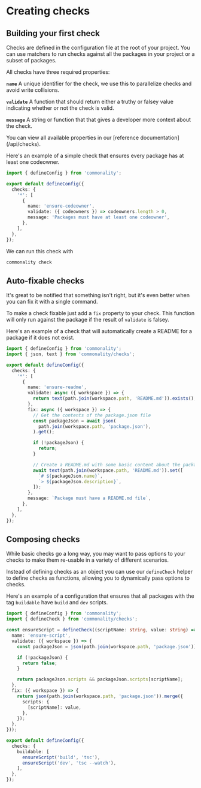 
# Creating checks

## Building your first check

Checks are defined in the configuration file at the root of your project. You can use matchers to run checks against all the packages in your project or a subset of packages.

All checks have three required properties:

**`name`** A unique identifier for the check, we use this to parallelize checks and avoid write collisions.

**`validate`** A function that should return either a truthy or falsey value indicating whether or not the check is valid.

**`message`** A string or function that that gives a developer more context about the check.

<Callout type="info">
  You can view all available properties in our [reference
  documentation](/api/checks).
</Callout>

Here's an example of a simple check that ensures every package has at least one codeowner.

```ts filename="commonality.config.ts"
import { defineConfig } from 'commonality';

export default defineConfig({
  checks: {
    '*': [
      {
        name: 'ensure-codeowner',
        validate: ({ codeowners }) => codeowners.length > 0,
        message: 'Packages must have at least one codeowner',
      },
    ],
  },
});
```

We can run this check with

```bash copy
commonality check
```

## Auto-fixable checks

It's great to be notified that something isn't right, but it's even better when you can fix it with a single command.

To make a check fixable just add a `fix` property to your check. This function will only run against the package if the result of `validate` is falsey.

Here's an example of a check that will automatically create a README for a package if it does not exist.

```ts filename="commonality.config.ts"
import { defineConfig } from 'commonality';
import { json, text } from 'commonality/checks';

export default defineConfig({
  checks: {
    '*': [
      {
        name: 'ensure-readme',
        validate: async ({ workspace }) => {
          return text(path.join(workspace.path, 'README.md')).exists();
        },
        fix: async ({ workspace }) => {
          // Get the contents of the package.json file
          const packageJson = await json(
            path.join(workspace.path, 'package.json'),
          ).get();

          if (!packageJson) {
            return;
          }

          // Create a README.md with some basic content about the package
          await text(path.join(workspace.path, 'README.md')).set([
            `# ${packageJson.name}`,
            `> ${packageJson.description}`,
          ]);
        },
        message: `Package must have a README.md file`,
      },
    ],
  },
});
```

## Composing checks

While basic checks go a long way, you may want to pass options to your checks to make them re-usable in a variety of different scenarios.

Instead of defining checks as an object you can use our `defineCheck` helper to define checks as functions, allowing you to dynamically pass options to checks.

Here's an example of a configuration that ensures that all packages with the tag `buildable` have `build` and `dev` scripts.

```ts filename="commonality.config.ts"
import { defineConfig } from 'commonality';
import { defineCheck } from 'commonality/checks';

const ensureScript = defineCheck((scriptName: string, value: string) => ({
  name: 'ensure-script',
  validate: ({ workspace }) => {
    const packageJson = json(path.join(workspace.path, 'package.json')).get();

    if (!packageJson) {
      return false;
    }

    return packageJson.scripts && packageJson.scripts[scriptName];
  },
  fix: ({ workspace }) => {
    return json(path.join(workspace.path, 'package.json')).merge({
      scripts: {
        [scriptName]: value,
      },
    });
  },
}));

export default defineConfig({
  checks: {
    buildable: [
      ensureScript('build', 'tsc'),
      ensureScript('dev', 'tsc --watch'),
    ],
  },
});
```
